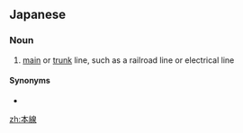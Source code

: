 ==Japanese==
{{ja-kanjitab|ほん|せん|yomi=on}}

===Noun===
{{ja-noun|ほんせん}}

# [[main]] or [[trunk]] line, such as a railroad line or electrical line

====Synonyms====
* {{ja-r|幹線|かんせん}}

[[zh:本線]]